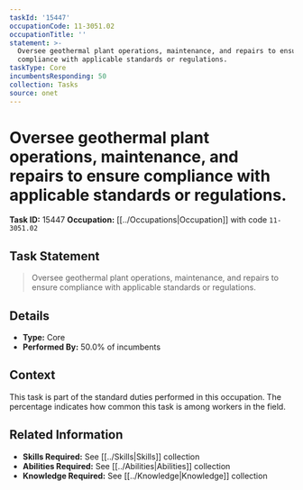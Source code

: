 ```yaml
---
taskId: '15447'
occupationCode: 11-3051.02
occupationTitle: ''
statement: >-
  Oversee geothermal plant operations, maintenance, and repairs to ensure
  compliance with applicable standards or regulations.
taskType: Core
incumbentsResponding: 50
collection: Tasks
source: onet
---
```

# Oversee geothermal plant operations, maintenance, and repairs to ensure compliance with applicable standards or regulations.

**Task ID:** 15447
**Occupation:** [[../Occupations|Occupation]] with code `11-3051.02`

## Task Statement

> Oversee geothermal plant operations, maintenance, and repairs to ensure compliance with applicable standards or regulations.

## Details

- **Type:** Core
- **Performed By:** 50.0% of incumbents

## Context

This task is part of the standard duties performed in this occupation. The percentage indicates how common this task is among workers in the field.

## Related Information

- **Skills Required:** See [[../Skills|Skills]] collection
- **Abilities Required:** See [[../Abilities|Abilities]] collection
- **Knowledge Required:** See [[../Knowledge|Knowledge]] collection
